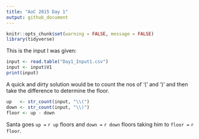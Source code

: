 ```yaml
---
title: "AoC 2015 Day 1"
output: github_document
---
```


```r
knitr::opts_chunk$set(warning = FALSE, message = FALSE)
library(tidyverse)
```


This is the input I was given:
```r
input <- read.table("Day1_Input1.csv")
input <- input$V1
print(input)
```

A quick and dirty solution would be to count the nos of '(' and ')' and then take the difference to determine the floor.

```r
up   <- str_count(input, "\\(")
down <- str_count(input, "\\)")
floor <- up - down 
```

Santa goes `up =` `r up` floors and `down =` `r down` floors taking him to `floor =` `r floor`.
